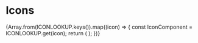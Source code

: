
<Meta title="Atoms/Icons" />

# Icons

<IconGallery>
  {Array.from(ICONLOOKUP.keys()).map((icon) => {
    const IconComponent = ICONLOOKUP.get(icon);
    return (
      <IconItem key={icon} name={icon}>
        <IconComponent title={icon} tooltip />
      </IconItem>
    );
  })}
</IconGallery>
